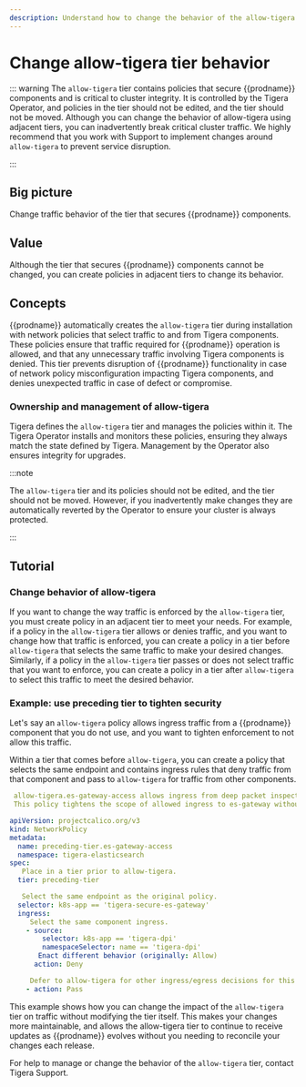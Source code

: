```yaml
---
description: Understand how to change the behavior of the allow-tigera tier.
---
```


# Change allow-tigera tier behavior

::: warning
The `allow-tigera` tier contains policies that secure {{prodname}} components and is critical to cluster integrity. It is controlled by the Tigera Operator, and policies in the tier should not be edited, and the tier should not be moved. Although you can change the behavior of allow-tigera using adjacent tiers, you can inadvertently break critical cluster traffic. We highly recommend that you work with Support to implement changes around `allow-tigera` to prevent service disruption.

:::

## Big picture

Change traffic behavior of the tier that secures {{prodname}} components.

## Value

Although the tier that secures {{prodname}} components cannot be changed, you can create policies in adjacent tiers to change its behavior.

## Concepts

{{prodname}} automatically creates the `allow-tigera` tier during installation with network policies that select traffic to and from Tigera components. These policies ensure that traffic required for {{prodname}} operation is allowed, and that any unnecessary traffic involving Tigera components is denied. This tier prevents disruption of {{prodname}} functionality in case of network policy misconfiguration impacting Tigera components, and denies unexpected traffic in case of defect or compromise.

### Ownership and management of allow-tigera

Tigera defines the `allow-tigera` tier and manages the policies within it. The Tigera Operator installs and monitors these policies, ensuring they always match the state defined by Tigera. Management by the Operator also ensures integrity for upgrades.

:::note

The `allow-tigera` tier and its policies should not be edited, and the tier should not be moved. However, if you inadvertently make changes they are automatically reverted by the Operator to ensure your cluster is always protected.

:::

## Tutorial

### Change behavior of allow-tigera

If you want to change the way traffic is enforced by the `allow-tigera` tier, you must create policy in an adjacent tier to meet your needs. For example, if a policy in the `allow-tigera` tier allows or denies traffic, and you want to change how that traffic is enforced, you can create a policy in a tier before `allow-tigera` that selects the same traffic to make your desired changes. Similarly, if a policy in the `allow-tigera` tier passes or does not select traffic that you want to enforce, you can create a policy in a tier after `allow-tigera` to select this traffic to meet the desired behavior.

### Example: use preceding tier to tighten security

Let's say an `allow-tigera` policy allows ingress traffic from a {{prodname}} component that you do not use, and you want to tighten enforcement to not allow this traffic.

Within a tier that comes before `allow-tigera`, you can create a policy that selects the same endpoint and contains ingress rules that deny traffic from that component and pass to `allow-tigera` for traffic from other components.

```yaml
 allow-tigera.es-gateway-access allows ingress from deep packet inspection, a feature not utilized for the purpose of this example.
 This policy tightens the scope of allowed ingress to es-gateway without modifying the allow-tigera policy directly.

apiVersion: projectcalico.org/v3
kind: NetworkPolicy
metadata:
  name: preceding-tier.es-gateway-access
  namespace: tigera-elasticsearch
spec:
   Place in a tier prior to allow-tigera.
  tier: preceding-tier

   Select the same endpoint as the original policy.
  selector: k8s-app == 'tigera-secure-es-gateway'
  ingress:
     Select the same component ingress.
    - source:
        selector: k8s-app == 'tigera-dpi'
        namespaceSelector: name == 'tigera-dpi'
       Enact different behavior (originally: Allow)
      action: Deny

     Defer to allow-tigera for other ingress/egress decisions for this endpoint.
    - action: Pass
```

This example shows how you can change the impact of the `allow-tigera` tier on traffic without modifying the tier itself. This makes your changes more maintainable, and allows the allow-tigera tier to continue to receive updates as {{prodname}} evolves without you needing to reconcile your changes each release.

For help to manage or change the behavior of the `allow-tigera` tier, contact Tigera Support.
